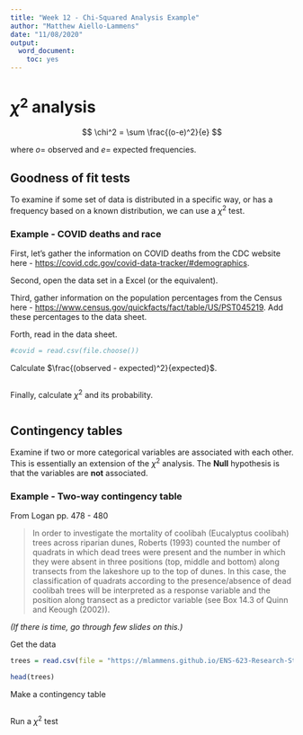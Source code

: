 ```yaml
---
title: "Week 12 - Chi-Squared Analysis Example"
author: "Matthew Aiello-Lammens"
date: "11/08/2020"
output:
  word_document:
    toc: yes
---
```



# $\chi^2$ analysis


$$
\chi^2 = \sum \frac{(o-e)^2}{e}
$$

where $o =$ observed and $e =$ expected frequencies.

## Goodness of fit tests

To examine if some set of data is distributed in a specific way, or has a frequency based on a known distribution, we can use a $\chi^2$ test.

### Example - COVID deaths and race

First, let's gather the information on COVID deaths from the CDC website here - [https://covid.cdc.gov/covid-data-tracker/#demographics](https://covid.cdc.gov/covid-data-tracker/#demographics).

Second, open the data set in a Excel (or the equivalent).

Third, gather information on the population percentages from the Census here - [https://www.census.gov/quickfacts/fact/table/US/PST045219](https://www.census.gov/quickfacts/fact/table/US/PST045219). Add these percentages to the data sheet.

Forth, read in the data sheet.

```r
#covid = read.csv(file.choose())
```


Calculate $\frac{(observed - expected)^2}{expected}$.

```r

```

Finally, calculate $\chi^2$ and its probability.

```r

```




## Contingency tables

Examine if two or more categorical variables are associated with each other. This is essentially an extension of the $\chi^2$ analysis. The **Null** hypothesis is that the variables are **not** associated.

### Example - Two-way contingency table

From Logan pp. 478 - 480

> In order to investigate the mortality of coolibah (Eucalyptus coolibah) trees across riparian dunes, Roberts (1993) counted the number of quadrats in which dead trees were present and the number in which they were absent in three positions (top, middle and bottom) along transects from the lakeshore up to the top of dunes. In this case, the classification of quadrats according to the presence/absence of dead coolibah trees will be interpreted as a response variable and the position along transect as a predictor variable (see Box 14.3 of Quinn and Keough (2002)).

*(If there is time, go through few slides on this.)*

Get the data

```r
trees = read.csv(file = "https://mlammens.github.io/ENS-623-Research-Stats/data/Logan_Examples/Chapter16/Data/roberts.csv")

head(trees)
```

Make a contingency table

```r

```

Run a $\chi^2$ test

```r

```
